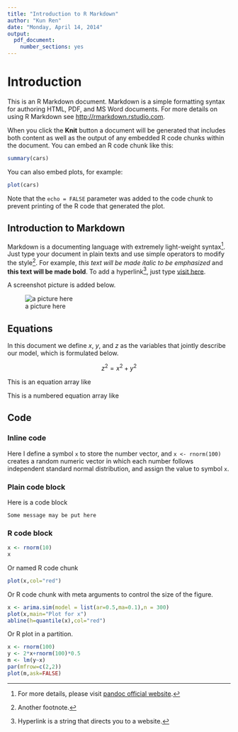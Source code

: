 ```yaml
---
title: "Introduction to R Markdown"
author: "Kun Ren"
date: "Monday, April 14, 2014"
output:
  pdf_document:
    number_sections: yes
---
```


# Introduction

This is an R Markdown document. Markdown is a simple formatting syntax for authoring HTML, PDF, and MS Word documents. For more details on using R Markdown see <http://rmarkdown.rstudio.com>.

When you click the **Knit** button a document will be generated that includes both content as well as the output of any embedded R code chunks within the document. You can embed an R code chunk like this:

```r
summary(cars)
```

You can also embed plots, for example:

```r
plot(cars)
```

Note that the `echo = FALSE` parameter was added to the code chunk to prevent printing of the R code that generated the plot.

## Introduction to Markdown

Markdown is a documenting language with extremely light-weight syntax[^1]. Just type your document in plain texts and use simple operators to modify the style[^kb]. For example, *this text will be made italic to be emphasized* and **this text will be made bold**. To add a hyperlink^[Hyperlink is a string that directs you to a website.], just type [visit here](http://www.google.com). 

A screenshot picture is added below.

![a picture here](images/markdownOverview.png)

[^1]: For more details, please visit [pandoc official website](http://johnmacfarlane.net/pandoc).
[^kb]: Another footnote.

## Equations

In this document we define $x$, $y$, and $z$ as the variables that jointly describe our model, which is formulated below.

$$ z^2=x^2+y^2 $$

This is an equation array like

\begin{align*}
x^2 + y^2 &= z^2 \\
x+y+z &= 1 \\
(x+y)(x-y) &= 1-z^2
\end{align*}

This is a numbered equation array like

\begin{align}
x^2 + y^2 &= z^2 \\
x+y+z &= 1 \\
(x+y)(x-y) &= 1-z^2
\end{align}

## Code

### Inline code

Here I define a symbol `x` to store the number vector, and `x <- rnorm(100)` creates a random numeric vector in which each number follows independent standard normal distribution, and assign the value to symbol `x`.

### Plain code block
Here is a code block

```
Some message may be put here
```

### R code block

```r
x <- rnorm(10)
x
```

Or named R code chunk

```r
plot(x,col="red")
```

Or R code chunk with meta arguments to control the size of the figure.

```r
x <- arima.sim(model = list(ar=0.5,ma=0.1),n = 300)
plot(x,main="Plot for x")
abline(h=quantile(x),col="red")
```

Or R plot in a partition.

```r
x <- rnorm(100)
y <- 2*x+rnorm(100)*0.5
m <- lm(y~x)
par(mfrow=c(2,2))
plot(m,ask=FALSE)
```
